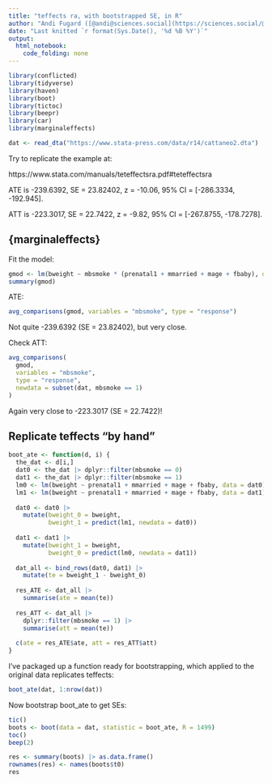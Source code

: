 ```yaml
---
title: "teffects ra, with bootstrapped SE, in R"
author: "Andi Fugard ([@andi@sciences.social](https://sciences.social/@andi))"
date: "Last knitted `r format(Sys.Date(), '%d %B %Y')`"
output: 
  html_notebook: 
    code_folding: none
---
```


```r
library(conflicted)
library(tidyverse)
library(haven)
library(boot)
library(tictoc)
library(beepr)
library(car)
library(marginaleffects)
```

```r
dat <- read_dta("https://www.stata-press.com/data/r14/cattaneo2.dta")
```


Try to replicate the example at:

https://www.stata.com/manuals/teteffectsra.pdf#teteffectsra

ATE is -239.6392, SE = 23.82402, z = -10.06, 95% CI = [-286.3334, -192.945].

ATT is -223.3017, SE = 22.7422, z = -9.82, 95% CI = [-267.8755, -178.7278].


## {marginaleffects}

Fit the model:

```r
gmod <- lm(bweight ~ mbsmoke * (prenatal1 + mmarried + mage + fbaby), data = dat)
summary(gmod)
```

ATE:

```r
avg_comparisons(gmod, variables = "mbsmoke", type = "response")
```

Not quite -239.6392 (SE = 23.82402), but very close.

Check ATT:

```r
avg_comparisons(
  gmod,
  variables = "mbsmoke",
  type = "response",
  newdata = subset(dat, mbsmoke == 1)
)
```

Again very close to -223.3017 (SE = 22.7422)!


## Replicate teffects "by hand"

```r
boot_ate <- function(d, i) {
  the_dat <- d[i,]
  dat0 <- the_dat |> dplyr::filter(mbsmoke == 0)
  dat1 <- the_dat |> dplyr::filter(mbsmoke == 1)
  lm0 <- lm(bweight ~ prenatal1 + mmarried + mage + fbaby, data = dat0)
  lm1 <- lm(bweight ~ prenatal1 + mmarried + mage + fbaby, data = dat1)
  
  dat0 <- dat0 |>
    mutate(bweight_0 = bweight,
           bweight_1 = predict(lm1, newdata = dat0))
  
  dat1 <- dat1 |>
    mutate(bweight_1 = bweight,
           bweight_0 = predict(lm0, newdata = dat1))
  
  dat_all <- bind_rows(dat0, dat1) |>
    mutate(te = bweight_1 - bweight_0)
  
  res_ATE <- dat_all |>
    summarise(ate = mean(te))
  
  res_ATT <- dat_all |>
    dplyr::filter(mbsmoke == 1) |>
    summarise(att = mean(te))
  
  c(ate = res_ATE$ate, att = res_ATT$att)
}
```


I've packaged up a function ready for bootstrapping, which applied to the original data replicates teffects:

```r
boot_ate(dat, 1:nrow(dat))
```

Now bootstrap boot_ate to get SEs:

```r
tic()
boots <- boot(data = dat, statistic = boot_ate, R = 1499)
toc()
beep(2)
```


```r
res <- summary(boots) |> as.data.frame()
rownames(res) <- names(boots$t0)
res
```





